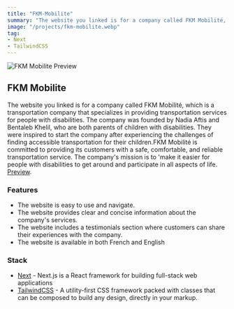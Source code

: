 ```yaml
---
title: "FKM-Mobilite"
summary: "The website you linked is for a company called FKM Mobilité, which is a transportation company that specializes in providing transportation services for people with disabilities. The company was founded by Nadia Aftis and Bentaleb Khelil, who are both parents of children with disabilities. They were inspired to start the company after experiencing the challenges of finding accessible transportation for their children.FKM Mobilité is committed to providing its customers with a safe, comfortable, and reliable transportation service. The company's mission is to 'make it easier for people with disabilities to get around and participate in all aspects of life."
image: "/projects/fkm-mobilite.webp"
tag: 
- Next
- TailwindCSS
---
```


![FKM Mobilite Preview](/projects/fkm-mobilite.webp)

## FKM Mobilite
The website you linked is for a company called FKM Mobilité, which is a transportation company that specializes in providing transportation services for people with disabilities. The company was founded by Nadia Aftis and Bentaleb Khelil, who are both parents of children with disabilities. They were inspired to start the company after experiencing the challenges of finding accessible transportation for their children.FKM Mobilité is committed to providing its customers with a safe, comfortable, and reliable transportation service. The company's mission is to 'make it easier for people with disabilities to get around and participate in all aspects of life.
[Preview](https://fkmmobilite.fr/).

### Features
- The website is easy to use and navigate.
- The website provides clear and concise information about the company's services.
- The website includes a testimonials section where customers can share their experiences with the company.
- The website is available in both French and English

### Stack
- [Next](https://nextjs.org) - Next.js is a React framework for building full-stack web applications
- [TailwindCSS](https://tailwindcss.com) - A utility-first CSS framework packed with classes that can be composed to build any design, directly in your markup.
